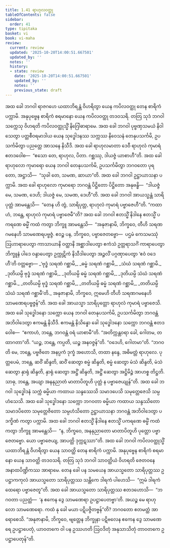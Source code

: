 ```yaml
---
title: 1.41 ရာဟုလဝတ္ထု
tableOfContents: false
sidebar:
  order: 41
type: tipitaka
basket: vi
book: vi-maha
review:
  current: review
  updated: '2025-10-20T14:00:51.667501'
  updated_by: ''
  notes: ''
  history:
  - state: review
    date: '2025-10-20T14:00:51.667501'
    updated_by: ''
    notes: ''
    previous_state: draft
---
```



<DynamicBreadcrumb />


<ReviewStatus review={frontmatter.review} showDetails={true} />

<HypothesisAnnotation frontmatter={frontmatter} />

<Division number="105" book="vi-maha" e="ch" v="3" p="115">

<Paragraph number="465" book="vi-maha">
အထ ခေါ ဘဂဝါ ရာဇဂဟေ ယထာဘိရန္တံ ဝိဟရိတွာ ယေန ကပိလဝတ္ထု တေန စာရိကံ ပက္ကာမိ. အနုပုဗ္ဗေန စာရိကံ စရမာနော ယေန ကပိလဝတ္ထု တဒဝသရိ. တတြ သုဒံ ဘဂဝါ သက္ကေသု ဝိဟရတိ ကပိလဝတ္ထုသ္မိံ နိဂြေါဓာရာမေ. အထ ခေါ ဘဂဝါ ပုဗ္ဗဏှသမယံ နိဝါသေတွာ ပတ္တစီဝရမာဒါယ ယေန သုဒ္ဓေါဒနဿ သက္ကဿ နိဝေသနံ တေနုပသင်္ကမိ, ဥပသင်္ကမိတွာ ပညတ္တေ အာသနေ နိသီဒိ. အထ ခေါ ရာဟုလမာတာ ဒေဝီ ရာဟုလံ ကုမာရံ ဧတဒဝေါစ—  “ဧသော တေ, ရာဟုလ, ပိတာ. ဂစ္ဆဿု, ဒါယဇ္ဇံ ယာစာဟီ”တိ. အထ ခေါ ရာဟုလော ကုမာရော ယေန ဘဂဝါ တေနုပသင်္ကမိ, ဥပသင်္ကမိတွာ ဘဂဝတော ပုရတော, အဋ္ဌာသိ—  “သုခါ တေ, သမဏ, ဆာယာ”တိ. အထ ခေါ ဘဂဝါ ဥဋ္ဌာယာသနာ ပက္ကာမိ. အထ ခေါ ရာဟုလော ကုမာရော ဘဂဝန္တံ ပိဋ္ဌိတော ပိဋ္ဌိတော အနုဗန္ဓိ—  “ဒါယဇ္ဇံ မေ, သမဏ, ဒေဟိ; ဒါယဇ္ဇံ မေ, သမဏ, ဒေဟီ”တိ. အထ ခေါ ဘဂဝါ အာယသ္မန္တံ သာရိပုတ္တံ အာမန္တေသိ—  “တေန ဟိ တွံ, သာရိပုတ္တ, ရာဟုလံ ကုမာရံ ပဗ္ဗာဇေဟီ”တိ. “ကထာဟံ, ဘန္တေ, ရာဟုလံ ကုမာရံ ပဗ္ဗာဇေမီ”တိ?
</Paragraph>

<Paragraph number="466" book="vi-maha">
အထ ခေါ ဘဂဝါ ဧတသ္မိံ နိဒါနေ ဧတသ္မိံ ပကရဏေ ဓမ္မိံ ကထံ ကတွာ ဘိက္ခူ အာမန္တေသိ—  “အနုဇာနာမိ, ဘိက္ခဝေ, တီဟိ သရဏဂမနေဟိ သာမဏေရပဗ္ဗဇ္ဇံ. ဧဝဉ္စ ပန, ဘိက္ခဝေ, ပဗ္ဗာဇေတဗ္ဗော—  ပဌမံ ကေသမဿုံ ဩဟာရာပေတွာ ကာသာယာနိ ဝတ္ထာနိ အစ္ဆာဒါပေတွာ ဧကံသံ ဥတ္တရာသင်္ဂံ ကာရာပေတွာ ဘိက္ခူနံ ပါဒေ ဝန္ဒာပေတွာ ဥက္ကုဋိကံ နိသီဒါပေတွာ အဉ္ဇလိံ ပဂ္ဂဏှာပေတွာ ‘ဧဝံ ဝဒေဟီ’တိ ဝတ္တဗ္ဗော—
</Paragraph>

<Paragraph number="467" type="verses" book="vi-maha">
_‘ဗုဒ္ဓံ သရဏံ ဂစ္ဆာမိ,_  
_ဓမ္မံ သရဏံ ဂစ္ဆာမိ,_  
_သံဃံ သရဏံ ဂစ္ဆာမိ._  

</Paragraph>

<Paragraph number="468" type="verses" book="vi-maha">
_ဒုတိယမ္ပိ ဗုဒ္ဓံ သရဏံ ဂစ္ဆာမိ,_  
_ဒုတိယမ္ပိ ဓမ္မံ သရဏံ ဂစ္ဆာမိ,_  
_ဒုတိယမ္ပိ သံဃံ သရဏံ ဂစ္ဆာမိ._  

</Paragraph>

<Paragraph number="469" type="verses" book="vi-maha">
_တတိယမ္ပိ ဗုဒ္ဓံ သရဏံ ဂစ္ဆာမိ,_  
_တတိယမ္ပိ ဓမ္မံ သရဏံ ဂစ္ဆာမိ,_  
_တတိယမ္ပိ သံဃံ သရဏံ ဂစ္ဆာမီ’တိ._  

</Paragraph>

<Paragraph number="470" book="vi-maha">
အနုဇာနာမိ, ဘိက္ခဝေ, ဣမေဟိ တီဟိ သရဏဂမနေဟိ သာမဏေရပဗ္ဗဇ္ဇန်”တိ. အထ ခေါ အာယသ္မာ သာရိပုတ္တော ရာဟုလံ ကုမာရံ ပဗ္ဗာဇေသိ.
</Paragraph>

<Paragraph number="471" book="vi-maha">
အထ ခေါ သုဒ္ဓေါဒနော သက္ကော ယေန ဘဂဝါ တေနုပသင်္ကမိ, ဥပသင်္ကမိတွာ ဘဂဝန္တံ အဘိဝါဒေတွာ ဧကမန္တံ နိသီဒိ. ဧကမန္တံ နိသိန္နော ခေါ သုဒ္ဓေါဒနော သက္ကော ဘဂဝန္တံ ဧတဒဝေါစ—  “ဧကာဟံ, ဘန္တေ, ဘဂဝန္တံ ဝရံ ယာစာမီ”တိ. “အတိက္ကန္တဝရာ ခေါ, ဂေါတမ, တထာဂတာ”တိ. “ယဉ္စ, ဘန္တေ, ကပ္ပတိ, ယဉ္စ အနဝဇ္ဇန်”တိ. “ဝဒေဟိ, ဂေါတမာ”တိ. “ဘဂဝတိ မေ, ဘန္တေ, ပဗ္ဗဇိတေ အနပ္ပကံ ဒုက္ခံ အဟောသိ, တထာ နန္ဒေ, အဓိမတ္တံ ရာဟုလေ. ပုတ္တပေမံ, ဘန္တေ, ဆဝိံ ဆိန္ဒတိ, ဆဝိံ ဆေတွာ စမ္မံ ဆိန္ဒတိ, စမ္မံ ဆေတွာ မံသံ ဆိန္ဒတိ, မံသံ ဆေတွာ နှာရုံ ဆိန္ဒတိ, နှာရုံ ဆေတွာ အဋ္ဌိံ ဆိန္ဒတိ, အဋ္ဌိံ ဆေတွာ အဋ္ဌိမိဉ္ဇံ အာဟစ္စ တိဋ္ဌတိ. သာဓု, ဘန္တေ, အယျာ အနနုညာတံ မာတာပိတူဟိ ပုတ္တံ န ပဗ္ဗာဇေယျုန်”တိ. အထ ခေါ ဘဂဝါ သုဒ္ဓေါဒနံ သက္ကံ ဓမ္မိယာ ကထာယ သန္ဒဿေသိ သမာဒပေသိ သမုတ္တေဇေသိ သမ္ပဟံသေသိ. အထ ခေါ သုဒ္ဓေါဒနော သက္ကော ဘဂဝတာ ဓမ္မိယာ ကထာယ သန္ဒဿိတော သမာဒပိတော သမုတ္တေဇိတော သမ္ပဟံသိတော ဥဋ္ဌာယာသနာ ဘဂဝန္တံ အဘိဝါဒေတွာ ပဒက္ခိဏံ ကတွာ ပက္ကာမိ. အထ ခေါ ဘဂဝါ ဧတသ္မိံ နိဒါနေ ဧတသ္မိံ ပကရဏေ ဓမ္မိံ ကထံ ကတွာ ဘိက္ခူ အာမန္တေသိ—  “န, ဘိက္ခဝေ, အနနုညာတော မာတာပိတူဟိ ပုတ္တော ပဗ္ဗာဇေတဗ္ဗော. ယော ပဗ္ဗာဇေယျ, အာပတ္တိ ဒုက္ကဋဿာ”တိ.
</Paragraph>

<Paragraph number="472" book="vi-maha">
အထ ခေါ ဘဂဝါ ကပိလဝတ္ထုသ္မိံ ယထာဘိရန္တံ ဝိဟရိတွာ ယေန သာဝတ္ထိ တေန စာရိကံ ပက္ကာမိ. အနုပုဗ္ဗေန စာရိကံ စရမာနော ယေန သာဝတ္ထိ တဒဝသရိ. တတြ သုဒံ ဘဂဝါ သာဝတ္ထိယံ ဝိဟရတိ ဇေတဝနေ အနာထပိဏ္ဍိကဿ အာရာမေ. တေန ခေါ ပန သမယေန အာယသ္မတော သာရိပုတ္တဿ ဥပဋ္ဌာကကုလံ အာယသ္မတော သာရိပုတ္တဿ သန္တိကေ ဒါရကံ ပါဟေသိ—  “ဣမံ ဒါရကံ ထေရော ပဗ္ဗာဇေတူ”တိ. အထ ခေါ အာယသ္မတော သာရိပုတ္တဿ ဧတဒဟောသိ—  “ဘဂဝတာ ပညတ္တံ—  ‘န ဧကေန ဒွေ သာမဏေရာ ဥပဋ္ဌာပေတဗ္ဗာ’တိ. အယဉ္စ မေ ရာဟုလော သာမဏေရော. ကထံ နု ခေါ မယာ ပဋိပဇ္ဇိတဗ္ဗန်”တိ? ဘဂဝတော ဧတမတ္ထံ အာရောစေသိ. “အနုဇာနာမိ, ဘိက္ခဝေ, ဗျတ္တေန ဘိက္ခုနာ ပဋိဗလေန ဧကေန ဒွေ သာမဏေရေ ဥပဋ္ဌာပေတုံ, ယာဝတကေ ဝါ ပန ဥဿဟတိ ဩဝဒိတုံ အနုသာသိတုံ တာဝတကေ ဥပဋ္ဌာပေတုန်”တိ.
</Paragraph>
</Division>